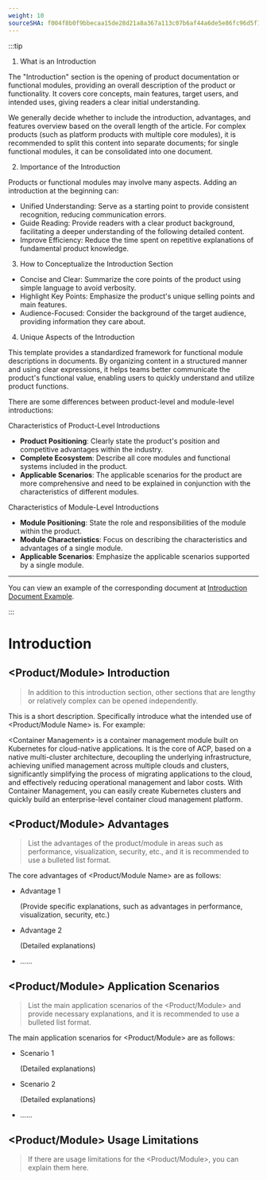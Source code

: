 ```yaml
---
weight: 10
sourceSHA: f004f8b0f9bbecaa15de28d21a8a367a113c07b6af44a6de5e86fc96d5f13741
---
```


:::tip

1. What is an Introduction

The "Introduction" section is the opening of product documentation or functional modules, providing an overall description of the product or functionality. It covers core concepts, main features, target users, and intended uses, giving readers a clear initial understanding.

We generally decide whether to include the introduction, advantages, and features overview based on the overall length of the article. For complex products (such as platform products with multiple core modules), it is recommended to split this content into separate documents; for single functional modules, it can be consolidated into one document.

2. Importance of the Introduction

Products or functional modules may involve many aspects. Adding an introduction at the beginning can:

- Unified Understanding: Serve as a starting point to provide consistent recognition, reducing communication errors.
- Guide Reading: Provide readers with a clear product background, facilitating a deeper understanding of the following detailed content.
- Improve Efficiency: Reduce the time spent on repetitive explanations of fundamental product knowledge.

3. How to Conceptualize the Introduction Section

- Concise and Clear: Summarize the core points of the product using simple language to avoid verbosity.
- Highlight Key Points: Emphasize the product's unique selling points and main features.
- Audience-Focused: Consider the background of the target audience, providing information they care about.

4. Unique Aspects of the Introduction

This template provides a standardized framework for functional module descriptions in documents. By organizing content in a structured manner and using clear expressions, it helps teams better communicate the product's functional value, enabling users to quickly understand and utilize product functions.

There are some differences between product-level and module-level introductions:

Characteristics of Product-Level Introductions

- **Product Positioning**: Clearly state the product's position and competitive advantages within the industry.
- **Complete Ecosystem**: Describe all core modules and functional systems included in the product.
- **Applicable Scenarios**: The applicable scenarios for the product are more comprehensive and need to be explained in conjunction with the characteristics of different modules.

Characteristics of Module-Level Introductions

- **Module Positioning**: State the role and responsibilities of the module within the product.
- **Module Characteristics**: Focus on describing the characteristics and advantages of a single module.
- **Applicable Scenarios**: Emphasize the applicable scenarios supported by a single module.

---

You can view an example of the corresponding document at [Introduction Document Example](https://product-doc-guide.alauda.cn/template/intro/example.html).

:::

# Introduction

## \<Product/Module> Introduction

> In addition to this introduction section, other sections that are lengthy or relatively complex can be opened independently.

This is a short description. Specifically introduce what the intended use of \<Product/Module Name> is. For example:

\<Container Management> is a container management module built on Kubernetes for cloud-native applications. It is the core of ACP, based on a native multi-cluster architecture, decoupling the underlying infrastructure, achieving unified management across multiple clouds and clusters, significantly simplifying the process of migrating applications to the cloud, and effectively reducing operational management and labor costs. With Container Management, you can easily create Kubernetes clusters and quickly build an enterprise-level container cloud management platform.

## \<Product/Module> Advantages

> List the advantages of the product/module in areas such as performance, visualization, security, etc., and it is recommended to use a bulleted list format.

The core advantages of \<Product/Module Name> are as follows:

- Advantage 1

  (Provide specific explanations, such as advantages in performance, visualization, security, etc.)

- Advantage 2

  (Detailed explanations)

- ......

## \<Product/Module> Application Scenarios

> List the main application scenarios of the \<Product/Module> and provide necessary explanations, and it is recommended to use a bulleted list format.

The main application scenarios for \<Product/Module> are as follows:

- Scenario 1

  (Detailed explanations)

- Scenario 2

  (Detailed explanations)

- ......

## \<Product/Module> Usage Limitations

> If there are usage limitations for the \<Product/Module>, you can explain them here.
